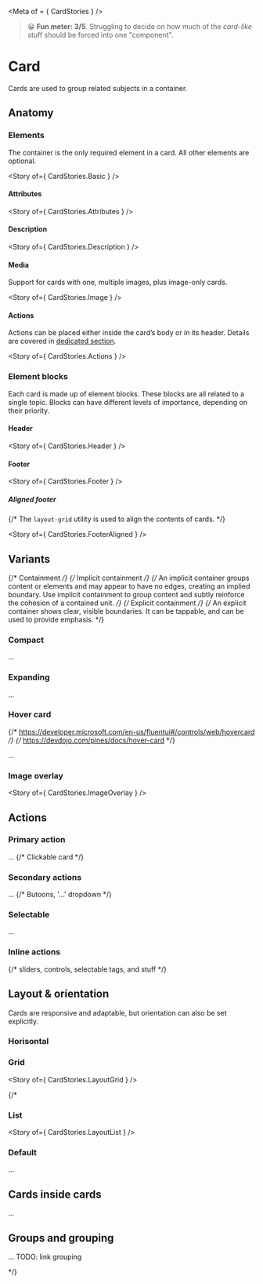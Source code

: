 
<Meta of = { CardStories } />

> 😀 **Fun meter: 3/5**. Struggling to decide on how much of the _card-like_ stuff should be forced into one "component".

# Card

Cards are used to group related subjects in a container.

<Canvas>
  <Story of={ CardStories.Article } />
</Canvas>

## Anatomy

### Elements

The container is the only required element in a card. All other elements are optional.

<Story of={ CardStories.Basic } />

#### Attributes

<Story of={ CardStories.Attributes } />

#### Description

<Story of={ CardStories.Description } />

#### Media

Support for cards with one, multiple images, plus image-only cards.

<Story of={ CardStories.Image } />

#### Actions

Actions can be placed either inside the card’s body or in its header. Details are covered in [dedicated section](#actions-1).

<Story of={ CardStories.Actions } />

### Element blocks

Each card is made up of element blocks. These blocks are all related to a single topic.
Blocks can have different levels of importance, depending on their priority.

#### Header

<Story of={ CardStories.Header } />

#### Footer

<Story of={ CardStories.Footer } />

##### Aligned footer

{/* The `layout-grid` utility is used to align the contents of cards. */}

<Story of={ CardStories.FooterAligned } />

## Variants

{/* Containment */}
{/* Implicit containment */}
{/* An implicit container groups content or elements and may appear to have no edges, creating an implied boundary. Use implicit containment to group content and subtly reinforce the cohesion of a contained unit. */}
{/* Explicit containment */}
{/* An explicit container shows clear, visible boundaries. It can be tappable, and can be used to provide emphasis. */}

### Compact

...

### Expanding

...

### Hover card
{/* https://developer.microsoft.com/en-us/fluentui#/controls/web/hovercard */}
{/* https://devdojo.com/pines/docs/hover-card */}

...

### Image overlay

<Story of={ CardStories.ImageOverlay } />

## Actions

### Primary action

...
{/* Clickable card */}

### Secondary actions

...
{/* Butoons, '...' dropdown */}

### Selectable

...

### Inline actions

{/* sliders, controls, selectable tags, and stuff */}

## Layout & orientation

Cards are responsive and adaptable, but orientation can also be set explicitly.

### Horisontal

### Grid

<Story of={ CardStories.LayoutGrid } />

{/*

### List

<Story of={ CardStories.LayoutList } />

### Default

...

## Cards inside cards

...

## Groups and grouping

...
TODO: link grouping

*/}